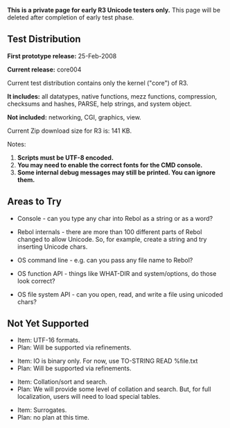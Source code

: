 '''This is a private page for early R3 Unicode testers only.'''
This page will be deleted after completion of early test phase.

==Test Distribution==

'''First prototype release:''' 25-Feb-2008

'''Current release:''' core004

Current test distribution contains only the kernel ("core") of R3.

'''It includes:''' all datatypes, native functions, mezz functions, compression, checksums and hashes, PARSE, help strings, and system object.

'''Not included:''' networking, CGI, graphics, view.

Current Zip download size for R3 is: 141 KB.

Notes:

#'''Scripts must be UTF-8 encoded.'''
#'''You may need to enable the correct fonts for the CMD console.'''
#'''Some internal debug messages may still be printed. You can ignore them.'''

==Areas to Try==

*Console - can you type any char into Rebol as a string or as a word?

*Rebol internals - there are more than 100 different parts of Rebol changed to allow Unicode. So, for example, create a string and try inserting Unicode chars.

*OS command line - e.g. can you pass any file name to Rebol?

*OS function API - things like WHAT-DIR and system/options, do those look correct?

*OS file system API - can you open, read, and write a file using unicoded chars?

==Not Yet Supported==

*Item: UTF-16 formats.
*Plan: Will be supported via refinements.

*Item: IO is binary only. For now, use TO-STRING READ %file.txt
*Plan: Will be supported via refinements.

*Item: Collation/sort and search.
*Plan: We will provide some level of collation and search. But, for full localization, users will need to load special tables.

*Item: Surrogates.
*Plan: no plan at this time.